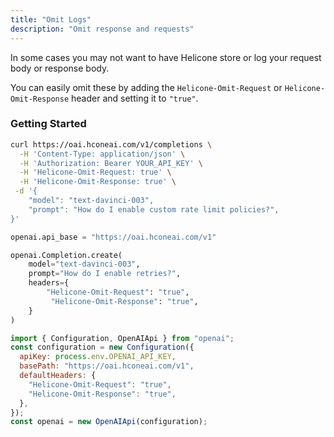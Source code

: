 ```yaml
---
title: "Omit Logs"
description: "Omit response and requests"
---
```


In some cases you may not want to have Helicone store or log your request body or response body.

You can easily omit these by adding the `Helicone-Omit-Request` or `Helicone-Omit-Response` header and setting it to `"true"`.

### Getting Started

<CodeGroup>

```bash Curl
curl https://oai.hconeai.com/v1/completions \
  -H 'Content-Type: application/json' \
  -H 'Authorization: Bearer YOUR_API_KEY' \
  -H 'Helicone-Omit-Request: true' \
  -H 'Helicone-Omit-Response: true' \
 -d '{
    "model": "text-davinci-003",
    "prompt": "How do I enable custom rate limit policies?",
}'
```

```python Python
openai.api_base = "https://oai.hconeai.com/v1"

openai.Completion.create(
    model="text-davinci-003",
    prompt="How do I enable retries?",
    headers={
        "Helicone-Omit-Request": "true",
         "Helicone-Omit-Response": "true",
    }
)
```

```js Node
import { Configuration, OpenAIApi } from "openai";
const configuration = new Configuration({
  apiKey: process.env.OPENAI_API_KEY,
  basePath: "https://oai.hconeai.com/v1",
  defaultHeaders: {
    "Helicone-Omit-Request": "true",
    "Helicone-Omit-Response": "true",
  },
});
const openai = new OpenAIApi(configuration);
```

</CodeGroup>
